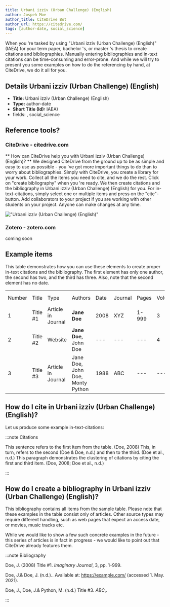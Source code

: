 ```yaml
---
title: Urbani izziv (Urban Challenge) (English)
author: Jospeh Moe
author_title: CiteDrive Bot
author_url: https://citedrive.com/
tags: [author-date, social_science]
---
```


When you 're tasked by using "Urbani izziv (Urban Challenge) (English)" (IAEA) for your term paper, bachelor 's, or master 's thesis to create citations and bibliographies.
Manually entering bibliographies and in-text citations can be time-consuming and error-prone. And while we will try to present you some examples on how to do the referencing by hand, at CiteDrive, we do it all for you.

## Details  Urbani izziv (Urban Challenge) (English)
* **Title:** Urbani izziv (Urban Challenge) (English)
* **Type:** author-date
* **Short Title (Id):** IAEA)
* fields: , social_science

## Reference tools?
### CiteDrive - citedrive.com
** How can CiteDrive help you with Urbani izziv (Urban Challenge) (English)? **
We designed CiteDrive from the ground up to be as simple and easy to use as possible - you 've got more important things to do than to worry about bibliographies. Simply with CiteDrive, you create a library for your work. Collect all the items you need to cite, and we do the rest. Click on "create bibliography" when you 're ready. We then create citations and the bibliography in Urbani izziv (Urban Challenge) (English) for you. For in-text-citations, simply select one or multiple items and press on the "cite"-button. Add collaborators to your project if you are working with other students on your project. Anyone can make changes at any time.


!["Urbani izziv (Urban Challenge) (English)"](images/urbani-izziv-urban-challenge-english.svg "Choose Urbani izziv (Urban Challenge) (English) in the CiteDrive App")

### Zotero - zotero.com

coming soon

## Example items

This table demonstrates how you can use these elements to create proper in-text citations and the bibliography. The first element has only one author, the second has two, and the third has three. Also, note that the second element has no date.


<table>
  <tr>
   <td>Number
   </td>
   <td>Title
   </td>
   <td>Type
   </td>
   <td>Authors
   </td>
   <td>Date
   </td>
   <td>Journal
   </td>
   <td>Pages
   </td>
   <td>Volume
   </td>
   <td>Issue
   </td>
   <td>Access Date
   </td>
  </tr>
  <tr>
   <td>1
   </td>
   <td>Title #1
   </td>
   <td>Article in Journal
   </td>
   <td><strong>Jane Doe</strong>
   </td>
   <td>2008
   </td>
   <td>XYZ
   </td>
   <td>1-999
   </td>
   <td>3
   </td>
   <td>2
   </td>
   <td>--
   </td>
  </tr>
  <tr>
   <td>
2
   </td>
   <td>Title #2
   </td>
   <td>Website
   </td>
   <td><strong>Jane Doe, </strong>John Doe
   </td>
   <td>---
   </td>
   <td>---
   </td>
   <td>---
   </td>
   <td>4
   </td>
   <td>---
   </td>
   <td>2020-05-01
   </td>
  </tr>
  <tr>
   <td>3
   </td>
   <td>Title #3
   </td>
   <td>Article in Journal
   </td>
   <td>Jane Doe, John Doe, Monty Python
   </td>
   <td>1988
   </td>
   <td>ABC
   </td>
   <td>---
   </td>
   <td>---
   </td>
   <td>16
   </td>
   <td>---
   </td>
  </tr>
</table>



## How do I cite in  Urbani izziv (Urban Challenge) (English)?

Let us produce some example in-text-citations:

:::note Citations


This sentence refers to the first item from the table. (Doe, 2008) This, in turn, refers to the second (Doe &amp; Doe, n.d.)
and then to the third.  (Doe et al., n.d.)
This paragraph demonstrates the clustering of citations by citing the first and third item. (Doe, 2008; Doe et al., n.d.)

:::

## How do I create a bibliography in Urbani izziv (Urban Challenge) (English)?

This bibliography contains all items from the sample table. Please note that these examples in the table consist only of articles. Other source types may require different handling, such as web pages that expect an access date, or movies, music tracks etc.

While we would like to show a few such concrete examples in the future - this series of articles is in fact in progress - we would like to point out that CiteDrive already features them.

:::note Bibliography

Doe, J. (2008) Title #1. <i>Imaginary Journal</i>, 3, pp. 1–999.

Doe, J.&amp; Doe, J. (n.d.).. Available at: https://example.com/ (accessed 1. May. 2021).

Doe, J., Doe, J.&amp; Python, M. (n.d.) Title #3. <i>ABC</i>,.



:::


        